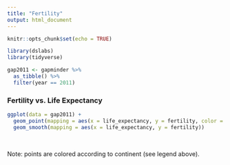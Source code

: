```yaml
---
title: "Fertility"
output: html_document
---
```


```r
knitr::opts_chunk$set(echo = TRUE)
```

```r
library(dslabs)
library(tidyverse)
```

```r
gap2011 <- gapminder %>% 
  as_tibble() %>% 
  filter(year == 2011)
```

### Fertility vs. Life Expectancy

```r
ggplot(data = gap2011) +
  geom_point(mapping = aes(x = life_expectancy, y = fertility, color = continent)) +
  geom_smooth(mapping = aes(x = life_expectancy, y = fertility))
```
<br>

Note: points are colored according to continent (see legend above).
